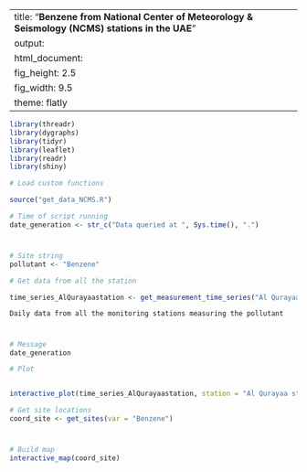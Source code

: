 
---
title: "**Benzene from National Center of Meteorology & Seismology (NCMS) stations in the UAE**"
output:
  html_document:
    fig_height: 2.5
    fig_width: 9.5
    theme: flatly
---

```{r set_up, message = FALSE, echo = FALSE, warning = FALSE}
library(threadr)
library(dygraphs)
library(tidyr)
library(leaflet)
library(readr)
library(shiny)

# Load custom functions

source("get_data_NCMS.R")

# Time of script running
date_generation <- str_c("Data queried at ", Sys.time(), ".")
```
# 

## 
```{r import_data, message = FALSE, echo = FALSE, results = "hide", cache = TRUE, warning = FALSE}

# Site string
pollutant <- "Benzene"

# Get data from all the station

time_series_AlQurayaastation <- get_measurement_time_series("Al Qurayaa station", pollutant)
```

 `Daily data from all the monitoring stations measuring the pollutant`
 
# 

## 

```{r plot_EAD_LAT, echo = FALSE, cache = TRUE}
# Message
date_generation

# Plot


interactive_plot(time_series_AlQurayaastation, station = "Al Qurayaa station", group = pollutant, pollu="Benzene")

```


```{r import_data_for_map, message = FALSE, echo = FALSE, results = "hide", cache = TRUE}
# Get site locations
coord_site <- get_sites(var = "Benzene")

```
#
 
##

```{r map, fig.height = 8, echo = FALSE, message = FALSE, cache = TRUE}
# Build map
interactive_map(coord_site)
```

 
 